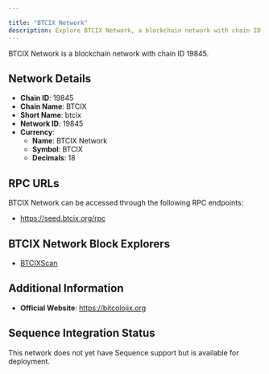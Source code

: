 ```yaml
---

title: "BTCIX Network"
description: Explore BTCIX Network, a blockchain network with chain ID 19845. Learn about its native currency, BTCIX Network, and how to interact with the network.
---
```




BTCIX Network is a blockchain network with chain ID 19845.

## Network Details

- **Chain ID**: 19845
- **Chain Name**: BTCIX
- **Short Name**: btcix
- **Network ID**: 19845
- **Currency**: 
  - **Name**: BTCIX Network
  - **Symbol**: BTCIX
  - **Decimals**: 18

## RPC URLs

BTCIX Network can be accessed through the following RPC endpoints:

- https://seed.btcix.org/rpc

## BTCIX Network Block Explorers

- [BTCIXScan](https://btcixscan.com)

## Additional Information

- **Official Website**: https://bitcolojix.org

## Sequence Integration Status

This network does not yet have Sequence support but is available for deployment.
